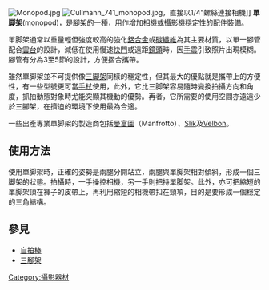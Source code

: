 {{unreferenced|time=2020-11-24}}
{{refimprove|time=2020-11-24T12:00:00+08:00}}

[[File:Monopod.jpg|thumb]]
[[File:Cullmann_741_monopod.jpg|thumb]]，直接以1/4"螺絲連接相機]]
'''單脚架'''(monopod)，是[[腳架|腳架]]的一種，用作增加[[照相機|相機]]或[[攝影機|攝影機]]穩定性的配件裝備。

單脚架通常以重量輕但強度較高的強化[[鋁合金|鋁合金]]或[[碳纖維|碳纖維]]為其主要材質，以單一腳管配合[[雲台|雲台]]的設計，減低在使用慢速[[快門|快門]]或遠距[[鏡頭|鏡頭]]時，因[[手震|手震]]引致照片出現模糊。腳管有分為3至5節的設計，方便摺合攜帶。

雖然單脚架並不可提供像[[三脚架|三脚架]]同樣的穩定性，但其最大的優點就是攜帶上的方便性，有一些型號更可當[[手杖|手杖]]使用，此外，它比三脚架容易隨時變換拍攝方向和角度，抓拍動態對象時尤能突顯其機動的優勢。再者，它所需要的使用空間亦遠遠少於三腳架，在擠迫的環境下使用最為合適。

一些出產專業單脚架的製造商包括[[曼富圖|曼富圖]]（Manfrotto）、[[Slik|Slik]]及[[Velbon|Velbon]]。

==使用方法==
使用單脚架時，正確的姿勢是兩腿分開站立，兩腿與單脚架相對傾斜，形成一個三脚架的狀態。拍攝時，一手操控相機，另一手則把持單脚架。此外，亦可把縮短的單脚架頂在褲子的皮帶上，再利用縮短的相機帶扣在頸項，目的是要形成一個穩定的三角結構。

==參見==
* [[自拍棒|自拍棒]]
* [[三腳架|三腳架]]

{{Thing-stub}}
{{Photography}}

[[Category:攝影器材|Category:攝影器材]]
